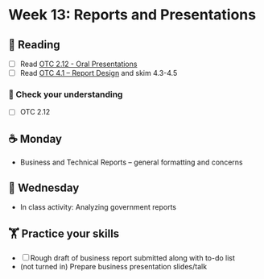 
# Week 13: Reports and Presentations

## 📖 Reading

- [ ] Read [OTC 2.12 - Oral Presentations](https://alg.manifoldapp.org/read/open-technical-communication/section/e4660e24-17b6-4dcc-ac00-717c13bd30ff)
- [ ] Read [OTC 4.1 – Report Design](https://alg.manifoldapp.org/read/open-technical-communication/section/967e506e-8d1e-4baf-bee2-8ace4ebf80f1) and skim 4.3-4.5

### 🎯 Check your understanding

- [ ] OTC 2.12

## ☕ Monday

- Business and Technical Reports -- general formatting and concerns

## 🐪 Wednesday

- In class activity: Analyzing government reports

##  🏋️ Practice your skills

- [ ] Rough draft of business report submitted along with to-do list
- (not turned in) Prepare business presentation slides/talk


